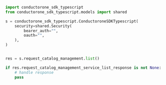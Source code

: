 ```python List.py
import conductorone_sdk_typescript
from conductorone_sdk_typescript.models import shared

s = conductorone_sdk_typescript.ConductoroneSDKTypescript(
    security=shared.Security(
        bearer_auth="",
        oauth="",
    ),
)


res = s.request_catalog_management.list()

if res.request_catalog_management_service_list_response is not None:
    # handle response
    pass
```
